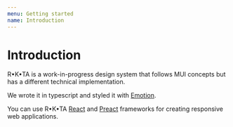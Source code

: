 ```yaml
---
menu: Getting started
name: Introduction
---
```


# Introduction

R•K•TA is a work-in-progress design system that follows MUI concepts but has a different technical implementation.

We wrote it in typescript and styled it with [Emotion](https://emotion.sh/).

You can use R•K•TA [React](https://reactjs.org/) and [Preact](https://preactjs.com/) frameworks for creating responsive web applications.
